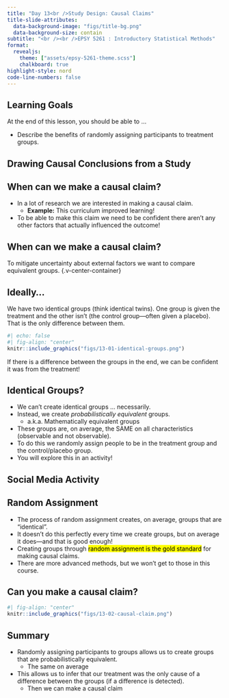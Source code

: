 ```yaml
---
title: "Day 13<br />Study Design: Causal Claims"
title-slide-attributes:
  data-background-image: "figs/title-bg.png"
  data-background-size: contain
subtitle: "<br /><br />EPSY 5261 : Introductory Statistical Methods"
format:
  revealjs: 
    theme: ["assets/epsy-5261-theme.scss"]
    chalkboard: true
highlight-style: nord
code-line-numbers: false
---
```




## Learning Goals

At the end of this lesson, you should be able to ...

- Describe the benefits of randomly assigning participants to treatment groups.


## Drawing Causal Conclusions from a Study {.center background-image="figs/section-bg.png" background-size=contain}


## When can we make a causal claim?

- In a lot of research we are interested in making a causal claim.
  + **Example:** This curriculum improved learning!
- To be able to make this claim we need to be confident there aren't any other factors that actually influenced the outcome!


## When can we make a causal claim? 

To mitigate uncertainty about external factors we want to compare equivalent groups. {.v-center-container}


## Ideally...

We have two identical groups (think identical twins). One group is given the treatment and the other isn't (the control group---often given a placebo). That is the only difference between them.

```r
#| echo: false
#| fig-align: "center"
knitr::include_graphics("figs/13-01-identical-groups.png")
```

If there is a difference between the groups in the end, we can be confident it was from the treatment!


## Identical Groups?

- We can't create identical groups ... necessarily.
- Instead, we create *probabilistically equivalent* groups.
  + a.k.a. Mathematically equivalent groups
- These groups are, on average, the SAME on all characteristics (observable and not observable).
- To do this we randomly assign people to be in the treatment group and the control/placebo group.
- You will explore this in an activity!


## Social Media Activity {.center background-image="figs/section-bg.png" background-size=contain}


## Random Assignment

- The process of random assignment creates, on average, groups that are "identical".
- It doesn't do this perfectly every time we create groups, but on average it does---and that is good enough!
- Creating groups through <mark>random assignment is the gold standard</mark> for making causal claims.
- There are more advanced methods, but we won't get to those in this course.


## Can you make a causal claim?

```r
#| fig-align: "center"
knitr::include_graphics("figs/13-02-causal-claim.png")
```


## Summary

- Randomly assigning participants to groups allows us to create groups that are probabilistically equivalent.
  + The same on average
- This allows us to infer that our treatment was the only cause of a difference between the groups (if a difference is detected).
  + Then we can make a causal claim





